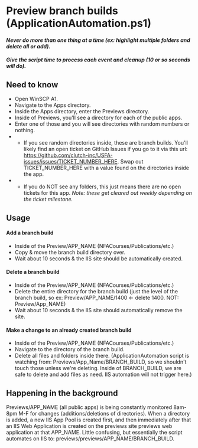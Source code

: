 # Preview branch builds (ApplicationAutomation.ps1)

#### *Never do more than one thing at a time (ex: highlight multiple folders and delete all or add).*

#### *Give the script time to process each event and cleanup (10 or so seconds will do).*


## Need to know
- Open WinSCP A1.
- Navigate to the Apps directory.
- Inside the Apps directory, enter the Previews directory.
- Inside of Previews, you'll see a directory for each of the public apps.
- Enter one of those and you will see directories with random numbers or nothing.
- - If you see random directories inside, these are branch builds. You'll likely find an open ticket on GitHub Issues if you go to it via this url: https://github.com/clutch-inc/USFA-issues/issues/TICKET_NUMBER_HERE. Swap out TICKET_NUMBER_HERE with a value found on the directories inside the app.
- - If you do NOT see any folders, this just means there are no open tickets for this app. *Note: these get cleared out weekly depending on the ticket milestone.*


## Usage

#### Add a branch build
- Inside of the Preview/APP_NAME (NFACourses/Publications/etc.)
- Copy & move the branch build directory over.
- Wait about 10 seconds & the IIS site should be automatically created.


#### Delete a branch build
- Inside of the Preview/APP_NAME (NFACourses/Publications/etc.)
- Delete the entire directory for the branch build (just the level of the branch build, so ex: Preview/APP_NAME/1400 <- delete 1400. NOT: Preview/App_NAME)
- Wait about 10 seconds & the IIS site should automatically remove the site.

#### Make a change to an already created branch build
- Inside of the Preview/APP_NAME (NFACourses/Publications/etc.)
- Navigate to the directory of the branch build.
- Delete all files and folders inside there. (ApplicationAutomation script is watching from: Previews/App_Name/BRANCH_BUILD, so we shouldn't touch those unless we're deleting. Inside of BRANCH_BUILD, we are safe to delete and add files as need. IIS automation will not trigger here.)


## Happening in the background

Previews/APP_NAME (all public apps) is being constantly monitored 8am-8pm M-F for changes (additions/deletions of directories). When a directory is added, a new IIS App Pool is created first, and then immediately after that an IIS Web Application is created on the previews site previews web application at that APP_NAME. Little confusing, but essentially the script automates on IIS to: previews/previews/APP_NAME/BRANCH_BUILD.

